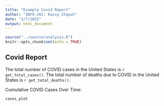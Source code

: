 ```yaml
---
title: "Example Covid Report"
author: "INFO-201: Kassy Chaput"
date: "2/7/2022"
output: html_document
---
```


```r
source("../source/analysis.R")
knitr::opts_chunk$set(echo = TRUE)
```

## Covid Report

The total number of COVID cases in the United States is `r get_total_cases()`. The total number of deaths due to COVID in the United States is `r get_total_deaths()`.



Cumulative COVID Cases Over Time:

``` r
cases_plot
```

